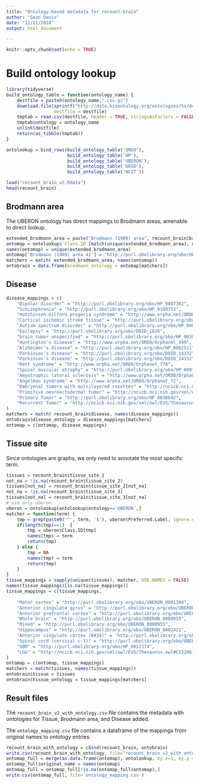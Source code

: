 ```yaml
---
title: "Ontology-based metadata for recount-brain"
author: "Sean Davis"
date: "12/11/2018"
output: html_document

---
```


```r
knitr::opts_chunk$set(echo = TRUE)
```

# Build ontology lookup

```r
library(tidyverse)
build_ontology_table = function(ontology_name) {
    destfile = paste0(ontology_name,".csv.gz")
    download.file(sprintf("http://data.bioontology.org/ontologies/%s/download?apikey=8b5b7825-538d-40e0-9e9e-5ab9274a9aeb&download_format=csv", ontology_name),
                  destfile = destfile)
    tmptab = read.csv(destfile, header = TRUE, stringsAsFactors = FALSE)[,1:8]
    tmptab$ontology = ontology_name
    unlink(destfile)
    return(as_tibble(tmptab))
}
```

```r
ontolookup = bind_rows(build_ontology_table('ORDO'),
                       build_ontology_table('HP'),
                       build_ontology_table('UBERON'),
                       build_ontology_table('DOID'),
                       build_ontology_table('NCIT'))
```

```r
load("recount_brain_v2.Rdata")
head(recount_brain)
```

## Brodmann area

The UBERON ontology has direct mappings to Brodmann areas, amenable to direct lookup.

```r
extended_brodmann_area = paste("Brodmann (1909) area", recount_brain$brodmann_area)
ontomap = ontolookup$`Class.ID`[match(unique(extended_brodmann_area), ontolookup$Preferred.Label )]
names(ontomap) = unique(extended_brodmann_area)
ontomap['Brodmann (1909) area 41'] = "http://purl.obolibrary.org/obo/UBERON_0006095"
matchers = match( extended_brodmann_area, names(ontomap))
ontobrain = data.frame(brodmann_ontology = ontomap[matchers])
```

## Disease

```r
disease_mappings = c(
    "Bipolar disorder" = "http://purl.obolibrary.org/obo/HP_0007302",
    "Schizophrenia" = "http://purl.obolibrary.org/obo/HP_0100753",
    "Hutchinson-Gilford progeria syndrome" = "http://www.orpha.net/ORDO/Orphanet_740",
    "Cortical ischemic stroke tissue" = "http://purl.obolibrary.org/obo/HP_0002140",
    "Autism spectrum disorder" = "http://purl.obolibrary.org/obo/HP_0000717",
    "Epilepsy" = "http://purl.obolibrary.org/obo/DOID_1826",
    "brain tumor unspecified" = "http://purl.obolibrary.org/obo/HP_0030692",
    "Huntington's disease" = "http://www.orpha.net/ORDO/Orphanet_399",
    "Alzheimer’s disease" = "http://purl.obolibrary.org/obo/HP_0002511",
    "Parkinson’s disease" = "http://purl.obolibrary.org/obo/DOID_14332",
    "Parkinson's disease" = "http://purl.obolibrary.org/obo/DOID_14332",
    "Rett syndrome" = "http://www.orpha.net/ORDO/Orphanet_778",
    "Spinal muscular atrophy" = "http://purl.obolibrary.org/obo/HP_0007269",
    "Amyotrophic lateral sclerosis" = "http://www.orpha.net/ORDO/Orphanet_803",
    "Angelman syndrome" = "http://www.orpha.net/ORDO/Orphanet_72",
    "Embryonal tumors with multilayered rosettes" = "http://ncicb.nci.nih.gov/xml/owl/EVS/Thesaurus.owl#C4915",
    "Primitive neuroectodermal tumor" = "http://ncicb.nci.nih.gov/xml/owl/EVS/Thesaurus.owl#C3716",
    "Primary Tumor" = "http://purl.obolibrary.org/obo/HP_0030692",
    "Recurrent Tumor" = "http://ncicb.nci.nih.gov/xml/owl/EVS/Thesaurus.owl#C153837"
)
matchers = match( recount_brain$disease, names(disease_mappings))
ontobrain$disease_ontology = disease_mappings[matchers]
ontomap = c(ontomap, disease_mappings)
```

## Tissue site

Since ontologies are graphs, we only need to annotate the most specific term. 


```r
tissues = recount_brain$tissue_site_1
not_na = !is.na(recount_brain$tissue_site_2)
tissues[not_na] = recount_brain$tissue_site_2[not_na]
not_na = !is.na(recount_brain$tissue_site_3)
tissues[not_na] = recount_brain$tissue_site_3[not_na]
# use only uberon
uberon = ontolookup[ontolookup$ontology=='UBERON',]
matcher = function(term) {
    tmp = grep(paste0('^', term, '$'), uberon$Preferred.Label, ignore.case = TRUE)
    if(length(tmp)==1)  {
        tmp = uberon$Class.ID[tmp]
        names(tmp) = term
        return(tmp)
    } else {
        tmp = NA
        names(tmp) = term
        return(tmp)
    }
}
tissue_mappings = sapply(unique(tissues), matcher, USE.NAMES = FALSE)
names(tissue_mappings)[is.na(tissue_mappings)]
tissue_mappings = c(tissue_mappings, 
                    
    "Motor cortex" = "http://purl.obolibrary.org/obo/UBERON_0001384",
    "Anterior cingulate gyrus" = "http://purl.obolibrary.org/obo/UBERON_0002756",
    "Anterior prefrontal cortex" = "http://purl.obolibrary.org/obo/UBERON_0000451",
    "Whole brain" = "http://purl.obolibrary.org/obo/UBERON_0000955",
    "Mixed" = "http://purl.obolibrary.org/obo/UBERON_0000955",
    "Hippocampus" = "http://purl.obolibrary.org/obo/UBERON_0002421",
    "Anterior cingulate cortex (BA24)" = "http://purl.obolibrary.org/obo/UBERON_0006101",
    "Spinal cord (cervical c-1)" = "http://purl.obolibrary.org/obo/UBERON_0002726",
    "GBM" = "http://purl.obolibrary.org/obo/HP_0012174",
    "LGG" = "http://ncicb.nci.nih.gov/xml/owl/EVS/Thesaurus.owl#C132067"
)
ontomap = c(ontomap, tissue_mappings)
matchers = match(tissues, names(tissue_mappings))
ontobrain$tissue = tissues
ontobrain$tissue_ontology = tissue_mappings[matchers]
```

## Result files

The `recount_brain_v2_with_ontology.csv` file contains the 
metadata with ontologies for Tissue, Brodmann area, and Disease added.

The `ontology_mapping.csv` file contains a dataframe of the mappings
from original names to ontology entries.

```r
recount_brain_with_ontology = cbind(recount_brain, ontobrain)
write.csv(recount_brain_with_ontology, file="recount_brain_v2_with_ontology.csv")
ontomap_full = merge(as.data.frame(ontomap), ontolookup, by.x=1, by.y = 1, all.x=TRUE)
ontomap_full$original_name = names(ontomap)
ontomap_full = ontomap_full[!is.na(ontomap_full$ontomap),]
write.csv(ontomap_full, file='ontology_mapping.csv')
```
